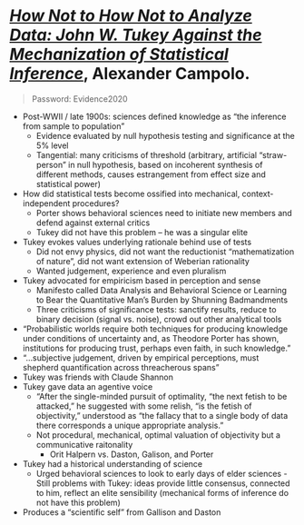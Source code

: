 # [_How Not to How Not to Analyze Data: John W. Tukey Against the Mechanization of Statistical Inference_](https://www.amphilsoc.org/sites/default/files/2020-05/attachments/Campolo_APS_Evidence.pdf){target="_blank"}, Alexander Campolo. {-} 

> Password: Evidence2020

- Post-WWII / late 1900s: sciences defined knowledge as "the inference from sample to population"
  - Evidence evaluated by null hypothesis testing and significance at the 5% level  
  - Tangential: many criticisms of threshold (arbitrary, artificial "straw-person" in null hypothesis, based on incoherent synthesis of different methods, causes estrangement from effect size and statistical power)
- How did statistical tests become ossified into mechanical, context-independent procedures?
  - Porter shows behavioral sciences need to initiate new members and defend against external critics 
  - Tukey did not have this problem -- he was a singular elite 
- Tukey evokes values underlying rationale behind use of tests 
  - Did not envy physics, did not want the reductionist "mathematization of nature", did not want extension of Weberian rationality 
  - Wanted judgement, experience and even pluralism
- Tukey advocated for empiricism based in perception and sense
  - Manifesto called Data Analysis and Behavioral Science or
Learning to Bear the Quantitative Man’s Burden by Shunning Badmandments
  - Three criticisms of significance tests: sanctify results, reduce to binary decision (signal vs. noise), crowd out other analytical tools
- "Probabilistic worlds require both techniques for producing
knowledge under conditions of uncertainty and, as Theodore Porter has shown, institutions for producing trust, perhaps even faith, in such knowledge." 
- "...subjective judgement, driven by empirical perceptions, must shepherd quantification across threacherous spans" 
- Tukey was friends with Claude Shannon 
- Tukey gave data an agentive voice 
  -  "After the single-minded pursuit of optimality, “the next fetish to be attacked,” he suggested with some relish, “is
the fetish of objectivity,” understood as “the fallacy that to a single body of data there corresponds a unique appropriate analysis.”
  - Not procedural, mechanical, optimal valuation of objectivity but a communicative raitonality 
    - Orit Halpern vs. Daston, Galison, and Porter 
- Tukey had a historical understanding of science 
  - Urged behavioral sciences to look to early days of elder sciences - Still problems with Tukey: ideas provide little consensus, connected to him, reflect an elite sensibility (mechanical forms of inference do not have this problem)
- Produces a "scientific self" from Gallison and Daston 